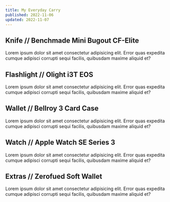 ```yaml
---
title: My Everyday Carry
published: 2022-11-06
updated: 2022-11-07
---
```


## Knife // Benchmade Mini Bugout CF-Elite

Lorem ipsum dolor sit amet consectetur adipisicing elit. Error quas expedita cumque adipisci corrupti sequi facilis, quibusdam maxime aliquid et?

## Flashlight // Olight i3T EOS

Lorem ipsum dolor sit amet consectetur adipisicing elit. Error quas expedita cumque adipisci corrupti sequi facilis, quibusdam maxime aliquid et?

## Wallet // Bellroy 3 Card Case

Lorem ipsum dolor sit amet consectetur adipisicing elit. Error quas expedita cumque adipisci corrupti sequi facilis, quibusdam maxime aliquid et?

## Watch // Apple Watch SE Series 3

Lorem ipsum dolor sit amet consectetur adipisicing elit. Error quas expedita cumque adipisci corrupti sequi facilis, quibusdam maxime aliquid et?

## Extras // Zerofued Soft Wallet

Lorem ipsum dolor sit amet consectetur adipisicing elit. Error quas expedita cumque adipisci corrupti sequi facilis, quibusdam maxime aliquid et?
